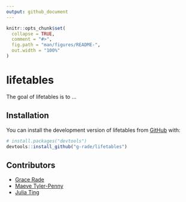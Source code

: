 ```yaml
---
output: github_document
---
```


<!-- README.md is generated from README.Rmd. Please edit that file -->

```r
knitr::opts_chunk$set(
  collapse = TRUE,
  comment = "#>",
  fig.path = "man/figures/README-",
  out.width = "100%"
)
```

# lifetables

<!-- badges: start -->
<!-- badges: end -->

The goal of lifetables is to ...

## Installation

You can install the development version of lifetables from [GitHub](https://github.com/) with:

``` r
# install.packages("devtools")
devtools::install_github("g-rade/lifetables")
```

## Contributors

  + [Grace Rade](https://github.com/g-rade)
  + [Maeve Tyler-Penny](https://github.com/mctp546)
  + [Julia Ting](https://github.com/jtingy)

